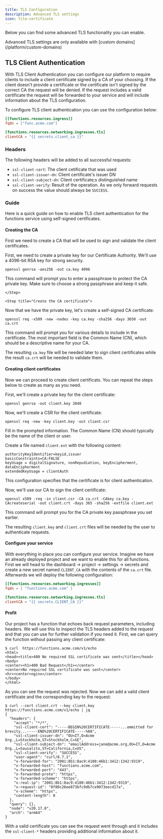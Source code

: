 ```yaml
---
title: TLS Configuration
description: Advanced TLS settings
icon: file-certificate
---
```


Below you can find some advanced TLS functionality you can enable.

<Warning>
Advanced TLS settings are only available with [custom domains](/platform/custom-domains)
</Warning>

## TLS Client Authentication

With TLS Client Authentication you can configure our platform to require clients to include a client certificate signed by a CA of your choosing. If the client doesn't provide a certificate or the certificate isn't signed by the correct CA the request will be denied. If the request includes a valid certificate the request will be forwarded to your service and will include information about the TLS configuration.

To configure TLS client authentication you can use the configuration below:

```toml
[[functions.resources.ingress]]
fqdn = ["func.acme.com"]

[functions.resources.networking.ingresses.tls]
clientCA = "{{ secrets.client_ca }}"
```

### Headers

The following headers will be added to all successful requests:

- `ssl-client-cert`: The client cetificate that was used
- `ssl-client-issuer-dn`: Client certificate's issuer DN
- `ssl-client-subject-dn`: Client certificate;s distinguished name
- `ssl-client-verify`: Result of the operation. As we only forward requests on success the value should always be `SUCCESS`.


### Guide

Here is a quick guide on how to enable TLS client authentication for the functions service using self-signed certificates.

#### Creating the CA

First we need to create a CA that will be used to sign and validate the client certificates.

<Steps>
    <Step title="Generate the CA private key">

First, we need to create a private key for our Certificate Authority. We'll use a 4096-bit RSA key for strong security.

```
openssl genrsa -aes256 -out ca.key 4096
```

This command will prompt you to enter a passphrase to protect the CA private key. Make sure to choose a strong passphrase and keep it safe.

    </Step>

    <Step title="Create the CA certificate">
Now that we have the private key, let's create a self-signed CA certificate:

```
openssl req -x509 -new -nodes -key ca.key -sha256 -days 3650 -out ca.crt
```

This command will prompt you for various details to include in the certificate. The most important field is the Common Name (CN), which should be a descriptive name for your CA.
    </Step>
</Steps>

The resulting `ca.key` file will be needed later to sign client certificates while the result `ca.crt` will be needed to validate them.


#### Creating client certificates

Now we can proceed to create client certificats. You can repeat the steps below to create as many as you need.


<Steps>

<Step title="Generate a private key for the client">
First, we'll create a private key for the client certificate:

```
openssl genrsa -out client.key 2048
```
</Step>

<Step title="Create a Certificate Signing Request (CSR) for the client">

Now, we'll create a CSR for the client certificate:

```
openssl req -new -key client.key -out client.csr
```

Fill in the prompted information. The Common Name (CN) should typically be the name of the client or user.

</Step>

<Step title="Create a configuration file for the client certificate">

Create a file named `client.ext` with the following content:

```
authorityKeyIdentifier=keyid,issuer
basicConstraints=CA:FALSE
keyUsage = digitalSignature, nonRepudiation, keyEncipherment, dataEncipherment
extendedKeyUsage = clientAuth
```

This configuration specifies that the certificate is for client authentication.

</Step>

<Step title="Generate the client certificate">

Now, we'll use our CA to sign the client certificate:

```
openssl x509 -req -in client.csr -CA ca.crt -CAkey ca.key -CAcreateserial -out client.crt -days 365 -sha256 -extfile client.ext
```

This command will prompt you for the CA private key passphrase you set earlier.
</Step>

The resulting `client.key` and `client.crt` files will be needed by the user to authenticate requests.

</Steps>

#### Configure your service

With everything in place you can configure your service. Imagine we have an already deployed project and we want to enable this for all functions. First we will head to the dashboard -> project -> settings -> secrets and create a new secret named `CLIENT_CA` with the contents of the `ca.crt` file. Afterwards we will deploy the following configuration:

```toml
[[functions.resources.networking.ingresses]]
fqdn = [ "functions.acme.com" ]

[functions.resources.networking.ingresses.tls]
clientCA = "{{ secrets.CLIENT_CA }}"
```
#### Profit

Our project has a function that echoes back request parameters, including headers. We will use this to inspect the TLS headers added to the request and that you can use for further validation if you need it. First, we can query the function without passing any client certificate:

```
$ curl  https://functions.acme.com/v1/echo
<html>
<head><title>400 No required SSL certificate was sent</title></head>
<body>
<center><h1>400 Bad Request</h1></center>
<center>No required SSL certificate was sent</center>
<hr><center>nginx</center>
</body>
</html>
```

As you can see the request was rejected. Now we can add a valid client certificate and the corresponding key to the request:


```
$ curl --cert client.crt --key client.key https://functions.acme.com/v1/echo | jq
{
  "headers": {
    "accept": "*/*",
    "ssl-client-cert": "-----BEGIN%20CERTIFICATE-----...ommitted for brevity...-----END%20CERTIFICATE-----%0A",
    "ssl-client-issuer-dn": "OU=IT,O=Acme Org.,L=Stockholm,ST=Stockholm,C=SE",
    "ssl-client-subject-dn": "emailAddress=jane@acme.org,OU=IT,O=Acme Org.,L=Sausalito,ST=California,C=US",
    "ssl-client-verify": "SUCCESS",
    "user-agent": "curl/8.7.1",
    "x-forwarded-for": "2001:8b1:8ac9:4100:46b1:3412:1342:9319",
    "x-forwarded-host": "functions.acme.com",
    "x-forwarded-port": "443",
    "x-forwarded-proto": "https",
    "x-forwarded-scheme": "https",
    "x-real-ip": "2001:8b1:8ac9:4100:46b1:3412:1342:9319",
    "x-request-id": "8f80c26ee873bfc9db7ce9073eecd17a",
    "x-scheme": "https",
    "content-length": 0
  },
  "query": {},
  "node": "v20.17.0",
  "arch": "arm64"
}
```

With a valid certificate you can see the request went through and it includes the `ssl-client-*` headers providing additional information about it.
